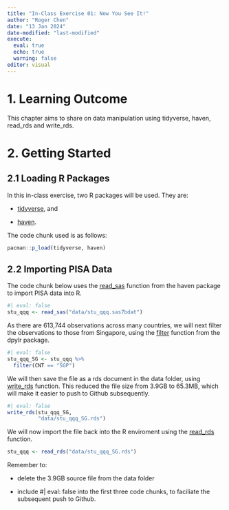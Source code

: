 ```yaml
---
title: "In-Class Exercise 01: Now You See It!"
author: "Roger Chen"
date: "13 Jan 2024"
date-modified: "last-modified"
execute: 
  eval: true
  echo: true
  warning: false
editor: visual
---
```


# 1. Learning Outcome

This chapter aims to share on data manipulation using tidyverse, haven, read_rds and write_rds.

# 2. Getting Started

## 2.1 Loading R Packages

In this in-class exercise, two R packages will be used. They are:

-   [tidyverse](https://www.tidyverse.org/), and

-   [haven](https://haven.tidyverse.org/).

The code chunk used is as follows:

```r
pacman::p_load(tidyverse, haven)
```

## 2.2 Importing PISA Data

The code chunk below uses the [read_sas](https://haven.tidyverse.org/reference/read_sas.html) function from the haven package to import PISA data into R.

```r
#| eval: false
stu_qqq <- read_sas("data/stu_qqq.sas7bdat")
```

As there are 613,744 observations across many countries, we will next filter the observations to those from Singapore, using the [filter](https://dplyr.tidyverse.org/reference/filter.html) function from the dpylr package.

```r
#| eval: false
stu_qqq_SG <- stu_qqq %>%
  filter(CNT == "SGP")
```

We will then save the file as a rds document in the data folder, using [write_rds](https://readr.tidyverse.org/reference/read_rds.html) function. This reduced the file size from 3.9GB to 65.3MB, which will make it easier to push to Github subsequently.

```r
#| eval: false
write_rds(stu_qqq_SG, 
          "data/stu_qqq_SG.rds")
```

We will now import the file back into the R enviroment using the [read_rds](https://readr.tidyverse.org/reference/read_rds.html) function.

```r
stu_qqq <- read_rds("data/stu_qqq_SG.rds")
```

::: callout-important

Remember to:

-   delete the 3.9GB source file from the data folder

-   include #\| eval: false into the first three code chunks, to faciliate the subsequent push to Github.
:::
